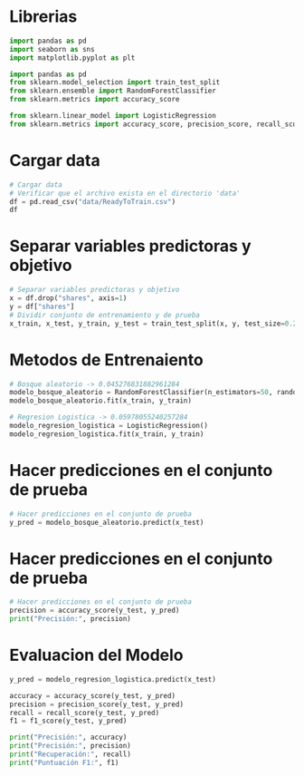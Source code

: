 # Librerias
```python
import pandas as pd
import seaborn as sns
import matplotlib.pyplot as plt

import pandas as pd
from sklearn.model_selection import train_test_split
from sklearn.ensemble import RandomForestClassifier
from sklearn.metrics import accuracy_score

from sklearn.linear_model import LogisticRegression
from sklearn.metrics import accuracy_score, precision_score, recall_score, f1_score
```

# Cargar data
```python
# Cargar data
# Verificar que el archivo exista en el directorio 'data'
df = pd.read_csv("data/ReadyToTrain.csv")
df
```
# Separar variables predictoras y objetivo
```python
# Separar variables predictoras y objetivo
x = df.drop("shares", axis=1)
y = df["shares"]
# Dividir conjunto de entrenamiento y de prueba
x_train, x_test, y_train, y_test = train_test_split(x, y, test_size=0.2, random_state=42)
```
# Metodos de Entrenaiento
```python
# Bosque aleatorio -> 0.045276831882961284
modelo_bosque_aleatorio = RandomForestClassifier(n_estimators=50, random_state=42)
modelo_bosque_aleatorio.fit(x_train, y_train)
```
```python
# Regresion Logistica -> 0.05978055240257284
modelo_regresion_logistica = LogisticRegression()
modelo_regresion_logistica.fit(x_train, y_train)
```




# Hacer predicciones en el conjunto de prueba
```python
# Hacer predicciones en el conjunto de prueba
y_pred = modelo_bosque_aleatorio.predict(x_test)
```
# Hacer predicciones en el conjunto de prueba
```python
# Hacer predicciones en el conjunto de prueba
precision = accuracy_score(y_test, y_pred)
print("Precisión:", precision)
```
# Evaluacion del Modelo
```python
y_pred = modelo_regresion_logistica.predict(x_test)

accuracy = accuracy_score(y_test, y_pred)
precision = precision_score(y_test, y_pred)
recall = recall_score(y_test, y_pred)
f1 = f1_score(y_test, y_pred)

print("Precisión:", accuracy)
print("Precisión:", precision)
print("Recuperación:", recall)
print("Puntuación F1:", f1)

```
